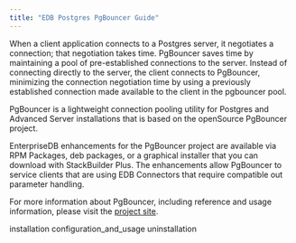```yaml
---
title: "EDB Postgres PgBouncer Guide"
---
```




When a client application connects to a Postgres server, it negotiates a connection; that negotiation takes time. PgBouncer saves time by maintaining a pool of pre-established connections to the server. Instead of connecting directly to the server, the client connects to PgBouncer, minimizing the connection negotiation time by using a previously established connection made available to the client in the pgbouncer pool.

PgBouncer is a lightweight connection pooling utility for Postgres and Advanced Server installations that is based on the openSource PgBouncer project.

EnterpriseDB enhancements for the PgBouncer project are available via RPM Packages, deb packages, or a graphical installer that you can download with StackBuilder Plus. The enhancements allow PgBouncer to service clients that are using EDB Connectors that require compatible out parameter handling.

For more information about PgBouncer, including reference and usage information, please visit the [project site](https://pgbouncer.github.io/).

<div class="toctree" data-maxdepth="3">

installation configuration_and_usage uninstallation

</div>

